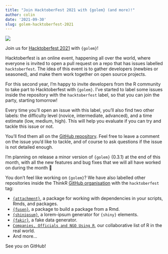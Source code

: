 ```yaml
---
title: "Join HacktoberFest 2021 with {golem} (and more)!"
author: colin
date: '2021-09-30'
slug: golem-hacktoberfest-2021
---
```


![](featured.png)

Join us for [Hacktoberfest 2021](https://hacktoberfest.digitalocean.com/) with `{golem}`!

Hacktoberfest is an online event, happening all over the world, where everyone is invited to open a pull request on a repo that has issues labelled `hacktoberfest`.
The idea of this event is to gather developers (newbies or seasoned), and make them work together on open source projects.

For this second year, I'm happy to invite developers from the R community to take part to Hacktoberfest with `{golem}`.
I've started to label some issues inside the repository with the `hacktoberfest` label, so that you can join the party, starting tomorrow!

Every time you'll open an issue with this label, you'll also find two other labels: the difficulty level (novice, intermediate, advanced), and a time estimate (low, medium, high).
This will help you evaluate if you can try and tackle this issue or not.

You'll find them all on the [GitHub repository](https://github.com/ThinkR-open/golem/issues?q=is%3Aissue+is%3Aopen+sort%3Aupdated-desc+label%3Ahacktoberfest).
Feel free to leave a comment on the issue you'd like to tackle, and of course to ask questions if the issue is not detailed enough.

I'm planning on release a minor version of `{golem}` (0.3.1) at the end of this month, with all the new features and bug fixes that we will all have worked on during the month 🤘

You don't feel like working on `{golem}`?
We have also labelled other repositories inside the ThinkR [GitHub organisation](https://github.com/search?p=1&q=topic%3Ahacktoberfest+org%3AThinkR-open+fork%3Atrue&type=Repositories) with the `hacktoberfest` tag:

+ [`{attachment}`](https://github.com/ThinkR-open/attachment), a package for working with dependencies in your scripts, Rmds, and packages.
+ [`{fusen}`](https://github.com/ThinkR-open/fusen), a package to build a package from a Rmd.
+ [`{shinipsum}`](https://github.com/ThinkR-open/shinipsum), a lorem-ipsum generator for `{shiny}` elements.
+ [`{fakir}`](https://github.com/ThinkR-open/fakir), a fake data generator.
+ [`Companies, Officials and NGO Using R`](https://github.com/ThinkR-open/companies-using-r), our collaborative list of R in the real world.
+ And more...

See you on GitHub!